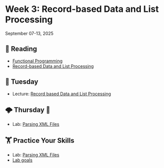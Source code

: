 # Week 3: Record-based Data and List Processing



September 07-13, 2025

## 📖 Reading

- [Functional Programming](https://srvanderplas.github.io/stat-computing-r-python/part-wrangling/08-functional-prog.html)
- [Record-based Data and List Processing](https://srvanderplas.github.io/stat-computing-r-python/part-advanced-topics/04-xml-json-list-processing.html)




## 🌮 Tuesday

- Lecture: [Record based Data and List Processing](../slides/03-01-lists.qmd)


## 🌩️ Thursday 🔨 

- Lab: [Parsing XML Files](../assignment-repos/02-list-processing/index.qmd)


##  🏋 Practice Your Skills

- Lab: [Parsing XML Files](../assignment-repos/02-list-processing/index.qmd)
- [Lab goals](../assignment-repos/02-list-processing/tilt.qmd)

